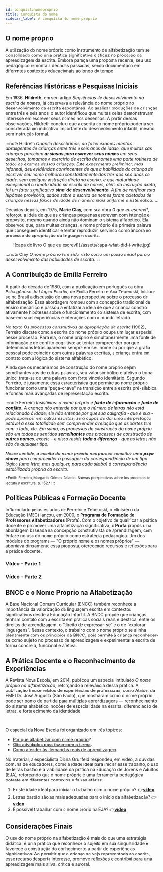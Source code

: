 ```yaml
---
id: conquistanomeproprio
title: Conquista do nome
sidebar_label: A conquista do nome próprio
---
```


## O nome próprio
A utilização do nome próprio como instrumento de alfabetização tem se consolidado como uma prática significativa e eficaz no processo de aprendizagem da escrita. Embora pareça uma proposta recente, seu uso pedagógico remonta a décadas passadas, sendo documentado em diferentes contextos educacionais ao longo do tempo.

## Referências Históricas e Pesquisas Iniciais
Em 1936, **Hildreth**, em seu artigo *Sequências de desenvolvimento na escrita de nomes*, já observava a relevância do nome próprio no desenvolvimento da escrita espontânea. Ao analisar produções de crianças entre três e seis anos, o autor identificou que muitas delas demonstravam interesse em escrever seus nomes nos desenhos. A partir dessas observações, Hildreth concluiu que a escrita do nome próprio poderia ser considerada um indicativo importante do desenvolvimento infantil, mesmo sem instrução formal.

:::note Hildreth
*Quando descobrimos, ao fazer exames mentais abrangentes de crianças entre três e seis anos de idade, 
que muitas das crianças pareciam **ansiosas para escrever seus nomes** em seus desenhos, 
tornamos o exercício de escrita de nomes uma parte rotineira de todos os exames dessas crianças. 
Este experimento preliminar, mas informal,
deu evidências convincentes de que a habilidade da criança de escrever seu nome melhorou constantemente dos três aos seis anos de idade, 
sem qualquer instrução direta na escrita, e que maturidade excepcional ou imaturidade na escrita de nomes, 
além da instrução direta, foi um fator significativo **sinal de desenvolvimento**. 
A fim de verificar esta hipótese provisória, 
dados sobre a escrita de nomes foram coletados de crianças nessas faixas de idade de maneira mais uniforme e sistemática.*
:::

Décadas depois, em 1975, **Marie Clay**, com sua obra *O que eu escrevi?*, reforçou a ideia de que as crianças pequenas escrevem com intenção e propósito, mesmo quando ainda não dominam o sistema alfabético. Ela observou que, para muitas crianças, o nome próprio é a primeira palavra que conseguem identificar e tentar reproduzir, servindo como âncora no processo de apropriação da linguagem escrita.

<center>
![capa do livro O que eu escrevi](./assets/capa-what-did-i-write.jpg)
</center>

:::note Clay
*O nome próprio tem sido visto como um passo inicial para o desenvolvimento das habilidades de escrita.*
:::

## A Contribuição de Emília Ferreiro
A partir da década de 1980, com a publicação em português da obra *Psicogênese da Língua Escrita*, de Emília Ferreiro e Ana Teberoski, iniciou-se no Brasil a discussão de uma nova perspectiva sobre o processo de alfabetização. Essa abordagem rompeu com a concepção tradicional de ensino mecânico e passou a enfatizar a ideia de que a criança constrói ativamente hipóteses sobre o funcionamento do sistema de escrita, com base em suas experiências e interações com o mundo letrado.

No texto *Os processos construtivos de apropriação da escrita* (1982), Ferreiro discute como a escrita do nome próprio ocupa um lugar especial nesse processo. Para ela, o nome próprio é simultaneamente uma fonte de informação e de conflito cognitivo: ao tentar compreender por que determinadas letras aparecem sempre em seu nome ou por que a grafia pessoal pode coincidir com outras palavras escritas, a criança entra em contato com a lógica do sistema alfabético.

Ainda que os mecanismos de construção do nome próprio sejam semelhantes aos de outras palavras, seu valor simbólico e afetivo o torna único: trata-se de uma palavra com forte vínculo identitário. Segundo Ferreiro, é justamente essa característica que permite ao nome próprio funcionar como uma "peça-chave" na transição entre a escrita pré-silábica e formas mais avançadas de representação escrita.

:::note Ferreiro
*Insistimos: o nome próprio é **fonte de informação** e **fonte de conflito**. 
A criança não entende por que o número de letras não está relacionado à idade; 
ele não entende por que sua caligrafia - que é sua - pode aparecer em outros escritos; 
será capaz de dar uma interpretação estável
a essa totalidade sem compreender a relação que as partes têm com o todo, etc. 
Em suma, os processos de construção do nome próprio são em todos os sentidos **semelhantes** 
aos processos de construção de **outros nomes**, exceto - e nisso reside **toda a diferença** - 
que as letras não são de qualquer tipo.*

*Nesse sentido, a escrita do nome próprio nos parece constituir uma **peça-chave** para compreender a 
passagem da correspondência de um tipo lógico (uma letra, mas qualquer, para cada sílaba) 
à correspondência estabilizada própria da escrita.*

<small>
*Emilia Ferreiro, Margarita Gómez Palacio. 
Nuevas perspectivas sobre los procesos de lectura y escritura. p. 152.*
</small>
:::

## Políticas Públicas e Formação Docente
Influenciado pelos estudos de Ferreiro e Teberoski, o Ministério da Educação (MEC) lançou, em 2000, o **Programa de Formação de Professores Alfabetizadores** (Profa). Com o objetivo de qualificar a prática docente e promover uma alfabetização significativa, o **Profa** propôs uma abordagem baseada na concepção construtivista de aprendizagem, com ênfase no uso do nome próprio como estratégia pedagógica. Um dos módulos do programa — "O próprio nome e os nomes próprios" — abordava diretamente essa proposta, oferecendo recursos e reflexões para a prática docente.

### Vídeo - Parte 1
<center>
<ReactPlayer url='https://www.youtube.com/watch?v=w5LFEvEtqTQ' controls={true} width='100%' light = {true} />
</center>

### Vídeo - Parte 2
<center>
<ReactPlayer url='https://www.youtube.com/watch?v=1DfFR0Tr0Uk' controls={true} width='100%' light = {true} />
</center>

## BNCC e o Nome Próprio na Alfabetização
A Base Nacional Comum Curricular (BNCC) também reconhece a importância da valorização da linguagem escrita em contextos significativos desde a Educação Infantil. A BNCC propõe que crianças tenham contato com a escrita em práticas sociais reais e destaca, entre os direitos de aprendizagem, o “direito de expressar-se” e o de “explorar linguagens”. Nesse contexto, o trabalho com o nome próprio se alinha plenamente com os princípios da BNCC, pois permite à criança reconhecer-se como sujeito no processo de aprendizagem e experimentar a escrita de forma concreta, funcional e afetiva.

## A Prática Docente e o Reconhecimento de Experiências
A Revista Nova Escola, em 2014, publicou um especial intitulado *O nome próprio na alfabetização*, reforçando a relevância dessa prática. A publicação trouxe relatos de experiências de professoras, como Alaide, da EMEI Dr. José Augusto (São Paulo), que mostraram como o nome próprio pode ser ponto de partida para múltiplas aprendizagens — reconhecimento do sistema alfabético, noções de espacialidade na escrita, diferenciação de letras, e fortalecimento da identidade.

<center>
<ReactPlayer url='https://www.youtube.com/watch?v=MfiEJ_Y22Bc' controls={true} width='100%' light = {true} />
</center>
<br />

O especial da Nova Escola foi organizado em três tópicos:
* [Por que alfabetizar com nome próprio](https://novaescola.org.br/arquivo/nome-proprio/por-que.shtml)?
* [Oito atividades para fazer com a turma](https://novaescola.org.br/arquivo/nome-proprio/atividades.shtml).
* [Como atender às demandas reais de aprendizagem](https://novaescola.org.br/arquivo/nome-proprio/intervencoes.shtml).

No material, a especialista Diana Grunfeld respondeu, em vídeo, a dúvidas comuns de educadores, como a idade ideal para iniciar esse trabalho, o uso de letras bastão e a viabilidade da prática na Educação de Jovens e Adultos (EJA), reforçando que o nome próprio é uma ferramenta pedagógica potente em diferentes contextos e faixas etárias.

1. Existe idade ideal para iniciar o trabalho com o nome próprio? 👉[**vídeo**](https://youtu.be/M-Mg4xkG-0k?t=11)
1. Letras bastão são as mais adequadas para o início da alfabetização? 👉[**video**](https://youtu.be/M-Mg4xkG-0k?t=61)
1. É possível trabalhar com o nome prório na EJA? 👉[**vídeo**](https://youtu.be/M-Mg4xkG-0k?t=129)

## Considerações Finais
O uso do nome próprio na alfabetização é mais do que uma estratégia didática: é uma prática que reconhece o sujeito em sua singularidade e favorece a construção do conhecimento a partir de experiências significativas. Ao permitir que a criança se veja representada na escrita, esse recurso desperta interesse, promove reflexões e contribui para uma aprendizagem mais ativa, crítica e autoral.


